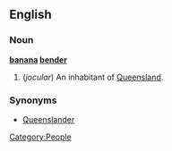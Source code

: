 ==English==
===Noun===
'''[[banana]] [[bender]]'''
# {{AU}} (''jocular'') An inhabitant of [[Queensland]].
[[Category:People]]
===Synonyms===
* [[Queenslander]]